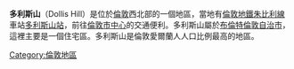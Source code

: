 {{Multiple issues|
{{Expand language|1=en|time=2021-07-29T08:44:16+00:00}}
{{Unreferenced|time=2021-07-29T08:44:16+00:00}}
}}
{{infobox UK place
|country =    英格蘭
|map_type =   Greater London
|region= London
|population= 
|official_name=             Dollis Hill
|latitude=                 51.5641
|longitude=                -0.2341
| os_grid_reference=     TQ225865
| london_borough=           Brent
| post_town=          LONDON
|postcode_area=NW
|postcode_district=NW10, NW2
| dial_code=      020
| constituency_westminster=      [[中布倫特_(英國國會選區)|中布倫特]]
}}

'''多利斯山'''（Dollis Hill）是位於[[倫敦|倫敦]]西北部的一個地區，當地有[[倫敦地鐵|倫敦地鐵]][[朱比利線|朱比利線]]車站[[多利斯山站|多利斯山站]]，前往[[倫敦市中心|倫敦市中心]]的交通便利。多利斯山屬於[[布倫特倫敦自治市|布倫特倫敦自治市]]，這裡主要是一個住宅區。多利斯山是倫敦愛爾蘭人人口比例最高的地區。

{{commons category|Dollis Hill}}

[[Category:倫敦地區|Category:倫敦地區]]